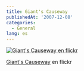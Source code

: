 ```yaml
---
title: Giant's Causeway
publishedAt: '2007-12-08'
categories:
  - General
lang: es
---
```


[![Giant's Causeway en flickr](https://farm3.static.flickr.com/2266/2088481239_1a1cf28ff4.jpg)](http://www.flickr.com/photos/ryck/2088481239/ "Giant's Causeway")

[Giant's Causeway](http://www.flickr.com/photos/ryck/2088481239/) en flickr
